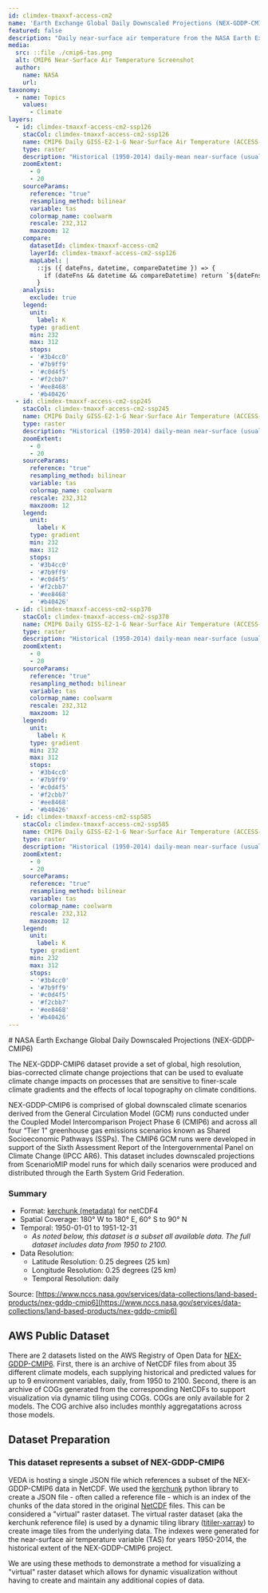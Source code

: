 ```yaml
---
id: climdex-tmaxxf-access-cm2
name: 'Earth Exchange Global Daily Downscaled Projections (NEX-GDDP-CMIP6)'
featured: false
description: "Daily near-surface air temperature from the NASA Earth Exchange Global Daily Downscaled Projections (NEX-GDDP-CMIP6) Project."
media:
  src: ::file ./cmip6-tas.png
  alt: CMIP6 Near-Surface Air Temperature Screenshot
  author:
    name: NASA
    url: 
taxonomy:
  - name: Topics
    values:
      - Climate
layers:
  - id: climdex-tmaxxf-access-cm2-ssp126
    stacCol: climdex-tmaxxf-access-cm2-ssp126
    name: CMIP6 Daily GISS-E2-1-G Near-Surface Air Temperature (ACCESS-CM2 ssp126)
    type: raster
    description: "Historical (1950-2014) daily-mean near-surface (usually, 2 meter) air temperature in Kelvin."
    zoomExtent:
      - 0
      - 20
    sourceParams:
      reference: "true"
      resampling_method: bilinear
      variable: tas
      colormap_name: coolwarm
      rescale: 232,312
      maxzoom: 12
    compare:
      datasetId: climdex-tmaxxf-access-cm2
      layerId: climdex-tmaxxf-access-cm2-ssp126
      mapLabel: |
        ::js ({ dateFns, datetime, compareDatetime }) => {
          if (dateFns && datetime && compareDatetime) return `${dateFns.format(datetime, 'yyyy')} VS ${dateFns.format(compareDatetime, 'yyyy')}`;
        }      
    analysis:
      exclude: true
    legend:
      unit: 
        label: K
      type: gradient
      min: 232
      max: 312
      stops:
      - '#3b4cc0'
      - '#7b9ff9'
      - '#c0d4f5'
      - '#f2cbb7'
      - '#ee8468'
      - '#b40426'
  - id: climdex-tmaxxf-access-cm2-ssp245
    stacCol: climdex-tmaxxf-access-cm2-ssp245
    name: CMIP6 Daily GISS-E2-1-G Near-Surface Air Temperature (ACCESS-CM2 ssp245)
    type: raster
    description: "Historical (1950-2014) daily-mean near-surface (usually, 2 meter) air temperature in Kelvin."
    zoomExtent:
      - 0
      - 20
    sourceParams:
      reference: "true"
      resampling_method: bilinear
      variable: tas
      colormap_name: coolwarm
      rescale: 232,312
      maxzoom: 12
    legend:
      unit: 
        label: K
      type: gradient
      min: 232
      max: 312
      stops:
      - '#3b4cc0'
      - '#7b9ff9'
      - '#c0d4f5'
      - '#f2cbb7'
      - '#ee8468'
      - '#b40426'      
  - id: climdex-tmaxxf-access-cm2-ssp370
    stacCol: climdex-tmaxxf-access-cm2-ssp370
    name: CMIP6 Daily GISS-E2-1-G Near-Surface Air Temperature (ACCESS-CM2 ssp370)
    type: raster
    description: "Historical (1950-2014) daily-mean near-surface (usually, 2 meter) air temperature in Kelvin."
    zoomExtent:
      - 0
      - 20
    sourceParams:
      reference: "true"
      resampling_method: bilinear
      variable: tas
      colormap_name: coolwarm
      rescale: 232,312
      maxzoom: 12
    legend:
      unit: 
        label: K
      type: gradient
      min: 232
      max: 312
      stops:
      - '#3b4cc0'
      - '#7b9ff9'
      - '#c0d4f5'
      - '#f2cbb7'
      - '#ee8468'
      - '#b40426'
  - id: climdex-tmaxxf-access-cm2-ssp585
    stacCol: climdex-tmaxxf-access-cm2-ssp585
    name: CMIP6 Daily GISS-E2-1-G Near-Surface Air Temperature (ACCESS-CM2 ssp585)
    type: raster
    description: "Historical (1950-2014) daily-mean near-surface (usually, 2 meter) air temperature in Kelvin."
    zoomExtent:
      - 0
      - 20
    sourceParams:
      reference: "true"
      resampling_method: bilinear
      variable: tas
      colormap_name: coolwarm
      rescale: 232,312
      maxzoom: 12
    legend:
      unit: 
        label: K
      type: gradient
      min: 232
      max: 312
      stops:
      - '#3b4cc0'
      - '#7b9ff9'
      - '#c0d4f5'
      - '#f2cbb7'
      - '#ee8468'
      - '#b40426'      
---
```


<Block>
<Prose>
# NASA Earth Exchange Global Daily Downscaled Projections (NEX-GDDP-CMIP6)

The NEX-GDDP-CMIP6 dataset provide a set of global, high resolution, bias-corrected climate change projections that can be used to evaluate climate change impacts on processes that are sensitive to finer-scale climate gradients and the effects of local topography on climate conditions.

NEX-GDDP-CMIP6 is comprised of global downscaled climate scenarios derived from the General Circulation Model (GCM) runs conducted under the Coupled Model Intercomparison Project Phase 6 (CMIP6) and across all four “Tier 1” greenhouse gas emissions scenarios known as Shared Socioeconomic Pathways (SSPs). The CMIP6 GCM runs were developed in support of the Sixth Assessment Report of the Intergovernmental Panel on Climate Change (IPCC AR6). This dataset includes downscaled projections from ScenarioMIP model runs for which daily scenarios were produced and distributed through the Earth System Grid Federation. 

### Summary

* Format: [kerchunk (metadata)](https://fsspec.github.io/kerchunk/) for netCDF4
* Spatial Coverage: 180° W to 180° E, 60° S to 90° N
* Temporal: 1950-01-01 to 1951-12-31
  * _As noted below, this dataset is a subset all available data. The full dataset includes data from 1950 to 2100._
* Data Resolution:
  * Latitude Resolution: 0.25 degrees (25 km)
  * Longitude Resolution: 0.25 degrees (25 km)
  * Temporal Resolution: daily

Source: [https://www.nccs.nasa.gov/services/data-collections/land-based-products/nex-gddp-cmip6](https://www.nccs.nasa.gov/services/data-collections/land-based-products/nex-gddp-cmip6)

## AWS Public Dataset

There are 2 datasets listed on the AWS Registry of Open Data for [NEX-GDDP-CMIP6](https://registry.opendata.aws/nex-gddp-cmip6/). First, there is an archive of NetCDF files from about 35 different climate models, each supplying historical and predicted values for up to 9 environment variables, daily, from 1950 to 2100. Second, there is an archive of COGs generated from the corresponding NetCDFs to support visualization via dynamic tiling using COGs. COGs are only available for 2 models. The COG archive also includes monthly aggregatations across those models.

## Dataset Preparation

### This dataset represents a subset of NEX-GDDP-CMIP6

VEDA is hosting a single JSON file which references a subset of the NEX-GDDP-CMIP6 data in NetCDF. We used the [kerchunk](https://fsspec.github.io/kerchunk/) python library to create a JSON file - often called a reference file - which is an index of the chunks of the data stored in the original [NetCDF](https://www.unidata.ucar.edu/software/netcdf/) files. This can be considered a "virtual" raster dataset. The virtual raster dataset (aka the kerchunk reference file) is used by a dynamic tiling library ([titiler-xarray](https://github.com/developmentseed/titiler-xarray)) to create image tiles from the underlying data. The indexes were generated for the near-surface air temperature variable (TAS) for years 1950-2014, the historical extent of the NEX-GDDP-CMIP6 project.

We are using these methods to demonstrate a method for visualizing a "virtual" raster dataset which allows for dynamic visualization without having to create and maintain any additional copies of data.

</Prose>
</Block>
